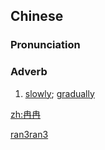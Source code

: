 ==Chinese==
{{zh-forms}}

===Pronunciation===
{{zh-pron
|m=rǎnrǎn
|c=jim5 jim5
|mn=liam-liam
|cat=adv
}}

===Adverb===
{{zh-adv}}

# {{lb|zh|literary}} [[slowly]]; [[gradually]]

[[Category:Mandarin literary terms|ran3ran3]]

[[zh:冉冉]]